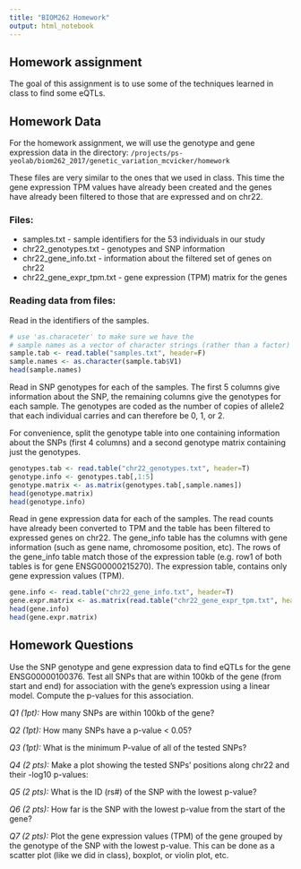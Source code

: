 ---
title: "BIOM262 Homework"
output: html_notebook
---

## Homework assignment 

The goal of this assignment is to use some of the techniques learned in class to find some eQTLs.

## Homework Data

For the homework assignment, we will use the genotype and gene expression data in the directory:
`/projects/ps-yeolab/biom262_2017/genetic_variation_mcvicker/homework`

These files are very similar to the ones that we used in class. This time the gene expression TPM values have already been created and the genes have already been filtered to those that are expressed and on chr22.

### Files:
* samples.txt - sample identifiers for the 53 individuals in our study
* chr22_genotypes.txt - genotypes and SNP information
* chr22_gene_info.txt - information about the filtered set of genes on chr22
* chr22_gene_expr_tpm.txt - gene expression (TPM) matrix for the genes

### Reading data from files:

Read in the identifiers of the samples.
```{r}
# use 'as.characeter' to make sure we have the 
# sample names as a vector of character strings (rather than a factor)
sample.tab <- read.table("samples.txt", header=F)
sample.names <- as.character(sample.tab$V1)
head(sample.names)
```

Read in SNP genotypes for each of the samples. The first 5 columns give information about the SNP, the remaining columns give the genotypes for each sample. The genotypes are coded as the number of copies of allele2 that each individual carries and can therefore be 0, 1, or 2. 

For convenience, split the genotype table into one containing information about the SNPs (first 4 columns) and a second genotype matrix containing just the genotypes.

```{r}
genotypes.tab <- read.table("chr22_genotypes.txt", header=T)
genotype.info <- genotypes.tab[,1:5]
genotype.matrix <- as.matrix(genotypes.tab[,sample.names])
head(genotype.matrix)
head(genotype.info)
```

Read in gene expression data for each of the samples. The read counts have already been converted to TPM and the table has been filtered to expressed genes on chr22. The gene_info table has the columns with gene information (such as gene name, chromosome position, etc). The rows of the gene_info table match those of the expression table (e.g. row1 of both tables is for gene ENSG00000215270). The expression table, contains only gene expression values (TPM).

```{r}
gene.info <- read.table("chr22_gene_info.txt", header=T)
gene.expr.matrix <- as.matrix(read.table("chr22_gene_expr_tpm.txt", header=T))
head(gene.info)
head(gene.expr.matrix)
```


## Homework Questions

Use the SNP genotype and gene expression data to find eQTLs for the gene ENSG00000100376. Test all SNPs that are within 100kb of the gene (from start and end) for association with the gene's expression using a linear model. Compute the p-values for this association.

*Q1 (1pt):* How many SNPs are within 100kb of the gene?

*Q2 (1pt):* How many SNPs have a p-value < 0.05?

*Q3 (1pt):* What is the minimum P-value of all of the tested SNPs? 

*Q4 (2 pts):* Make a plot showing the tested SNPs' positions along chr22 and their -log10 p-values:

*Q5 (2 pts):* What is the ID (rs#) of the SNP with the lowest p-value?

*Q6 (2 pts):* How far is the SNP with the lowest p-value from the start of the gene?

*Q7 (2 pts):* Plot the gene expression values (TPM) of the gene grouped by the genotype of the SNP with the lowest p-value. This can be done as a scatter plot (like we did in class), boxplot, or violin plot, etc.




